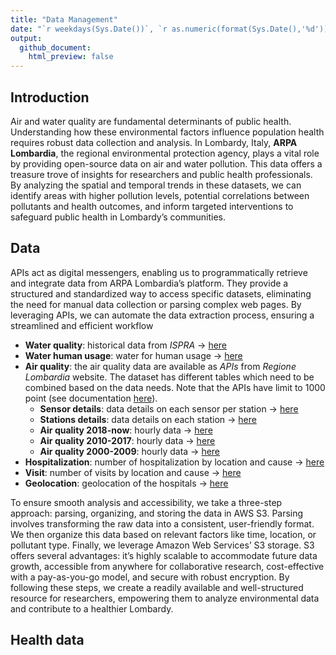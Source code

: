 ```yaml
---
title: "Data Management"
date: "`r weekdays(Sys.Date())`, `r as.numeric(format(Sys.Date(),'%d'))`^`r ifelse(as.numeric(format(Sys.Date(), '%d')) %in% c(1,21,31),'st',ifelse(as.numeric(format(Sys.Date(), '%d')) %in% c(2,22),'nd',ifelse(as.numeric(format(Sys.Date(), '%d')) %in% c(3,23),'rd','th')))`^ `r format(Sys.Date(),'%B %Y')`"
output:
  github_document:
    html_preview: false
---
```


## Introduction

Air and water quality are fundamental determinants of public health.  Understanding how these environmental factors influence population health requires robust data collection and analysis. In Lombardy, Italy, **ARPA Lombardia**, the regional environmental protection agency, plays a vital role by providing open-source data on air and water pollution. This data offers a treasure trove of insights for researchers and public health professionals. By analyzing the spatial and temporal trends in these datasets, we can identify areas with higher pollution levels, potential correlations between pollutants and health outcomes, and inform targeted interventions to safeguard public health in Lombardy's communities.

## Data

APIs act as digital messengers, enabling us to programmatically retrieve and integrate data from ARPA Lombardia's platform. They provide a structured and standardized way to access specific datasets, eliminating the need for manual data collection or parsing complex web pages. By leveraging APIs, we can automate the data extraction process, ensuring a streamlined and efficient workflow

+ **Water quality**: historical data from *ISPRA* &rightarrow; [here](https://sinacloud.isprambiente.it/portal/apps/sites/?fromEdit=true#/portalepesticidi/pages/area-download)
+ **Water human usage**: water for human usage &rightarrow; [here](https://www.dati.lombardia.it/resource/beda-kb7b.csv)
+ **Air quality**: the air quality data are available as *APIs* from *Regione Lombardia* website. The dataset has different tables which need to be combined based on the data needs. Note that the APIs have limit to 1000 point (see documentation [here](https://dev.socrata.com/docs/endpoints)). 
  + **Sensor details**: data details on each sensor per station &rightarrow; [here](https://www.dati.lombardia.it/resource/ib47-atvt.csv)
  + **Stations details**: data details on each station &rightarrow; [here](https://www.dati.lombardia.it/resource/9xaz-9vbz.csv)
  + **Air quality 2018-now**: hourly data &rightarrow; [here](https://www.dati.lombardia.it/resource/g2hp-ar79.csv)
  + **Air quality 2010-2017**: hourly data &rightarrow; [here](https://www.dati.lombardia.it/resource/nr8w-tj77.csv)
  + **Air quality 2000-2009**: hourly data &rightarrow; [here](https://www.dati.lombardia.it/resource/cthp-zqrr.csv)
+ **Hospitalization**: number of hospitalization by location and cause &rightarrow; [here](https://www.dati.lombardia.it/resource/fwpe-xzv8.csv)
+ **Visit**: number of visits by location and cause &rightarrow; [here](https://www.dati.lombardia.it/resource/qm4z-s92m.csv)
+ **Geolocation**: geolocation of the hospitals &rightarrow; [here](https://www.dati.lombardia.it/resource/6n7g-5p5e.csv)

To ensure smooth analysis and accessibility, we take a three-step approach: parsing, organizing, and storing the data in AWS S3. Parsing involves transforming the raw data into a consistent, user-friendly format. We then organize this data based on relevant factors like time, location, or pollutant type. Finally, we leverage Amazon Web Services' S3 storage.  S3 offers several advantages: it's highly scalable to accommodate future data growth, accessible from anywhere for collaborative research, cost-effective with a pay-as-you-go model, and secure with robust encryption.  By following these steps, we create a readily available and well-structured resource for researchers, empowering them to analyze environmental data and contribute to a healthier Lombardy.

## Health data 


